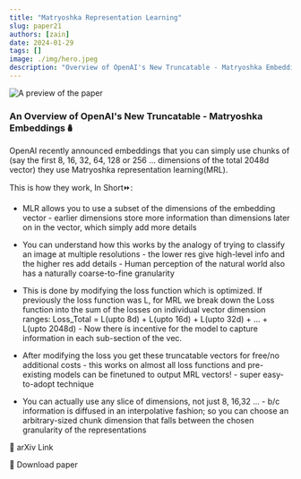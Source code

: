 ```yaml
---
title: "Matryoshka Representation Learning"
slug: paper21
authors: [zain]
date: 2024-01-29
tags: []
image: ./img/hero.jpeg
description: "Overview of OpenAI's New Truncatable - Matryoshka Embeddings"
---
```

![A preview of the paper](./img/hero.jpeg)

<!-- truncate -->


### An Overview of OpenAI's New Truncatable - Matryoshka Embeddings🪆

OpenAI recently announced embeddings that you can simply use chunks of (say the first 8, 16, 32, 64, 128 or 256 ... dimensions of the total 2048d vector) they use Matryoshka representation learning(MRL). 

This is how they work, In Short⏩:

- MLR allows you to use a subset of the dimensions of the embedding vector - earlier dimensions store more information than dimensions later on in the vector, which simply add more details
 
- You can understand how this works by the analogy of trying to classify an image at multiple resolutions - the lower res give high-level info and the higher res add details - Human perception of the natural world also has a naturally coarse-to-fine granularity

- This is done by modifying the loss function which is optimized. If previously the loss function was L, for MRL we break down the Loss function into the sum of the losses on individual vector dimension ranges: Loss_Total =  L(upto 8d) + L(upto 16d) + L(upto 32d) + ... + L(upto 2048d) - Now there is incentive for the model to capture information in each sub-section of the vec.

- After modifying the loss you get these truncatable vectors for free/no additional costs - this works on almost all loss functions and pre-existing models can be finetuned to output MRL vectors! - super easy-to-adopt technique

- You can actually use any slice of dimensions, not just 8, 16,32 ... - b/c information is diffused in an interpolative fashion; so you can choose an arbitrary-sized chunk dimension that falls between the chosen granularity of the representations

<p>
  <DownloadButton link='https://arxiv.org/abs/2205.13147'>🔗 arXiv Link</DownloadButton>
</p>
<p>
  <DownloadButton link='https://arxiv.org/pdf/2205.13147'>📜 Download paper</DownloadButton>
</p>

<!-- We could create a specific template for Paper Review's -->

<WhatNext />
